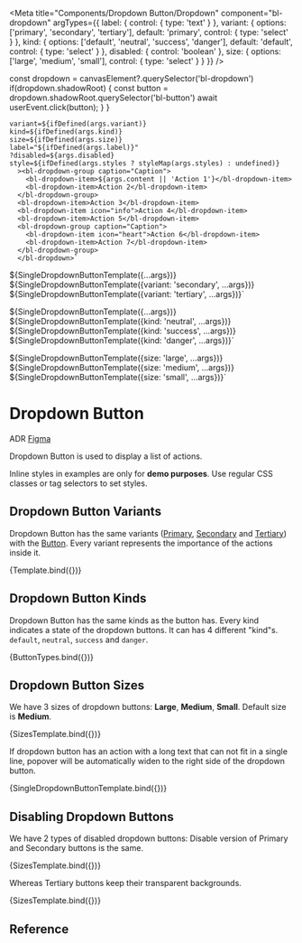 
<Meta
  title="Components/Dropdown Button/Dropdown"
  component="bl-dropdown"
  argTypes={{
    label: {
      control: {
        type: 'text'
      }
    },
    variant: {
      options: ['primary', 'secondary', 'tertiary'],
      default: 'primary',
      control: { type: 'select' }
    },
    kind: {
      options: ['default', 'neutral', 'success', 'danger'],
      default: 'default',
      control: { type: 'select' }
    },
    disabled: {
      control: 'boolean'
    },
    size: {
      options: ['large', 'medium', 'small'],
      control: { type: 'select' }
    }
  }}
/>

  const dropdown = canvasElement?.querySelector('bl-dropdown')
  if(dropdown.shadowRoot) {
    const button = dropdown.shadowRoot.querySelector('bl-button')
    await userEvent.click(button);
  }
}

    variant=${ifDefined(args.variant)}
    kind=${ifDefined(args.kind)}
    size=${ifDefined(args.size)}
    label="${ifDefined(args.label)}"
    ?disabled=${args.disabled}
    style=${ifDefined(args.styles ? styleMap(args.styles) : undefined)}
      ><bl-dropdown-group caption="Caption">
        <bl-dropdown-item>${args.content || 'Action 1'}</bl-dropdown-item>
        <bl-dropdown-item>Action 2</bl-dropdown-item>
      </bl-dropdown-group>
      <bl-dropdown-item>Action 3</bl-dropdown-item>
      <bl-dropdown-item icon="info">Action 4</bl-dropdown-item>
      <bl-dropdown-item>Action 5</bl-dropdown-item>
      <bl-dropdown-group caption="Caption">
        <bl-dropdown-item icon="heart">Action 6</bl-dropdown-item>
        <bl-dropdown-item>Action 7</bl-dropdown-item>
      </bl-dropdown-group>
      </bl-dropdown>`

${SingleDropdownButtonTemplate({...args})}
${SingleDropdownButtonTemplate({variant: 'secondary', ...args})}
${SingleDropdownButtonTemplate({variant: 'tertiary', ...args})}`

${SingleDropdownButtonTemplate({...args})}
${SingleDropdownButtonTemplate({kind: 'neutral', ...args})}
${SingleDropdownButtonTemplate({kind: 'success', ...args})}
${SingleDropdownButtonTemplate({kind: 'danger', ...args})}`

${SingleDropdownButtonTemplate({size: 'large', ...args})}
${SingleDropdownButtonTemplate({size: 'medium', ...args})}
${SingleDropdownButtonTemplate({size: 'small', ...args})}`

# Dropdown Button

<bl-badge icon="document">ADR</bl-badge>
<bl-badge icon="puzzle">[Figma](https://www.figma.com/file/RrcLH0mWpIUy4vwuTlDeKN/Baklava-Design-Guide?node-id=2158%3A8508)</bl-badge>

Dropdown Button is used to display a list of actions.

<bl-alert variant="warning" icon>Inline styles in examples are only for **demo purposes**. Use regular CSS classes or tag selectors to set styles.</bl-alert>

## Dropdown Button Variants

Dropdown Button has the same variants ([Primary](/docs/components-button--primary-buttons), [Secondary](/docs/components-button--secondary-buttons) and [Tertiary](/docs/components-button--tertiary-buttons)) with the [Button](/docs/components-button--variants).
Every variant represents the importance of the actions inside it.

<Canvas>
  <Story name="Variants" play={dropdownOpener}>
    {Template.bind({})}
  </Story>
</Canvas>

## Dropdown Button Kinds

Dropdown Button has the same kinds as the button has.
Every kind indicates a state of the dropdown buttons. It can has 4 different "kind"s. `default`, `neutral`, `success` and `danger`.

<Canvas>
  <Story name="Kinds" play={dropdownOpener}>
    {ButtonTypes.bind({})}
  </Story>
</Canvas>

## Dropdown Button Sizes

We have 3 sizes of dropdown buttons: **Large**, **Medium**, **Small**. Default size is **Medium**.

<Canvas>
  <Story name="Dropdown Button Sizes" play={dropdownOpener}>
    {SizesTemplate.bind({})}
  </Story>
</Canvas>

If dropdown button has an action with a long text that can not fit in a single line, popover will be automatically widen to the right side of the dropdown button.

<Canvas>
  <Story name="Automatic Left Align" args={{ content: 'Action with very long text' }} play={dropdownOpener}>
    {SingleDropdownButtonTemplate.bind({})}
  </Story>
</Canvas>

## Disabling Dropdown Buttons

We have 2 types of disabled dropdown buttons: Disable version of Primary and Secondary buttons is the same.

<Canvas columns={1}>
  <Story name="Disabling Dropdown Buttons" args={{ disabled: true }} play={dropdownOpener}>
    {SizesTemplate.bind({})}
  </Story>
</Canvas>

Whereas Tertiary buttons keep their transparent backgrounds.

<Canvas columns={1}>
  <Story name="Disabling Tertiary Dropdown Buttons" args={{ disabled: true, variant:"tertiary" }} play={dropdownOpener}>
    {SizesTemplate.bind({})}
  </Story>
</Canvas>


## Reference

<ArgsTable of="bl-dropdown" />
